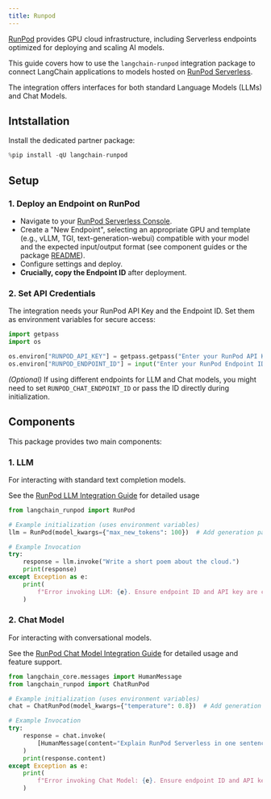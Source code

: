 ```yaml
---
title: Runpod
---
```


[RunPod](https://www.runpod.io/) provides GPU cloud infrastructure, including Serverless endpoints optimized for deploying and scaling AI models.

This guide covers how to use the `langchain-runpod` integration package to connect LangChain applications to models hosted on [RunPod Serverless](https://www.runpod.io/serverless-gpu).

The integration offers interfaces for both standard Language Models (LLMs) and Chat Models.

## Intstallation

Install the dedicated partner package:


```python
%pip install -qU langchain-runpod
```

## Setup
### 1. Deploy an Endpoint on RunPod
- Navigate to your [RunPod Serverless Console](https://www.runpod.io/console/serverless/user/endpoints).
- Create a \"New Endpoint\", selecting an appropriate GPU and template (e.g., vLLM, TGI, text-generation-webui) compatible with your model and the expected input/output format (see component guides or the package [README](https://github.com/runpod/langchain-runpod)).
- Configure settings and deploy.
- **Crucially, copy the Endpoint ID** after deployment.

### 2. Set API Credentials
The integration needs your RunPod API Key and the Endpoint ID. Set them as environment variables for secure access:


```python
import getpass
import os

os.environ["RUNPOD_API_KEY"] = getpass.getpass("Enter your RunPod API Key: ")
os.environ["RUNPOD_ENDPOINT_ID"] = input("Enter your RunPod Endpoint ID: ")
```

*(Optional)* If using different endpoints for LLM and Chat models, you might need to set `RUNPOD_CHAT_ENDPOINT_ID` or pass the ID directly during initialization.

## Components
This package provides two main components:

### 1. LLM

For interacting with standard text completion models.

See the [RunPod LLM Integration Guide](/oss/python/integrations/llms/runpod) for detailed usage


```python
from langchain_runpod import RunPod

# Example initialization (uses environment variables)
llm = RunPod(model_kwargs={"max_new_tokens": 100})  # Add generation params here

# Example Invocation
try:
    response = llm.invoke("Write a short poem about the cloud.")
    print(response)
except Exception as e:
    print(
        f"Error invoking LLM: {e}. Ensure endpoint ID and API key are correct and endpoint is active."
    )
```

### 2. Chat Model

For interacting with conversational models.

See the [RunPod Chat Model Integration Guide](/oss/python/integrations/chat/runpod) for detailed usage and feature support.


```python
from langchain_core.messages import HumanMessage
from langchain_runpod import ChatRunPod

# Example initialization (uses environment variables)
chat = ChatRunPod(model_kwargs={"temperature": 0.8})  # Add generation params here

# Example Invocation
try:
    response = chat.invoke(
        [HumanMessage(content="Explain RunPod Serverless in one sentence.")]
    )
    print(response.content)
except Exception as e:
    print(
        f"Error invoking Chat Model: {e}. Ensure endpoint ID and API key are correct and endpoint is active."
    )
```

